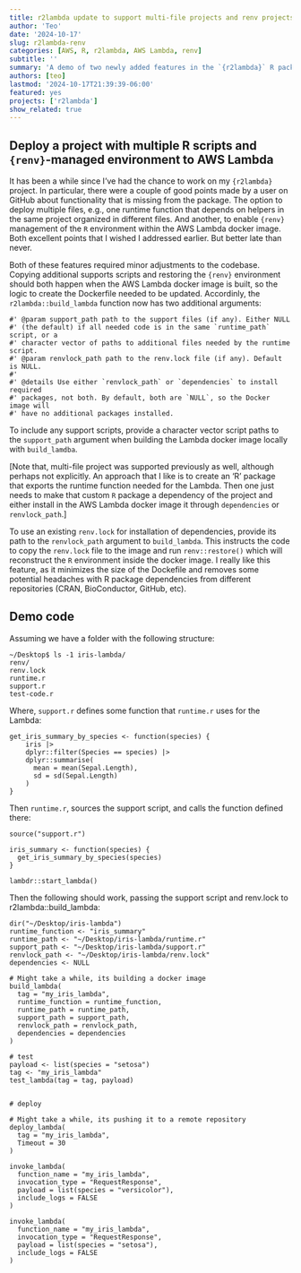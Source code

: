 ```yaml
---
title: r2lambda update to support multi-file projects and renv projects
author: 'Teo'
date: '2024-10-17'
slug: r2lambda-renv
categories: [AWS, R, r2lambda, AWS Lambda, renv]
subtitle: ''
summary: 'A demo of two newly added features in the `{r2lambda}` R package. How to deploy R projects with multiple files, and how to use the `{renv}` lockfile to manage dependencies in the AWS Lambda docker image'
authors: [teo]
lastmod: '2024-10-17T21:39:39-06:00'
featured: yes
projects: ['r2lambda']
show_related: true
---
```



## Deploy a project with multiple R scripts and `{renv}`-managed environment to AWS Lambda

It has been a while since I've had the chance to work on my `{r2lambda}` 
project. In particular, there were a couple of good points made by a user on 
GitHub about functionality that is missing from the package. The option to 
deploy multiple files, e.g., one runtime function that depends on helpers in
the same project organized in different files. And another, to enable `{renv}`
management of the `R` environment within the AWS Lambda docker image. Both 
excellent points that I wished I addressed earlier. But better late than never.

Both of these features required minor adjustments to the codebase. Copying 
additional supports scripts and restoring the `{renv}` environment should both
happen when the AWS Lambda docker image is built, so the logic to create the 
Dockerfile needed to be updated. Accordinly, the `r2lambda::build_lambda` 
function now has two additional arguments:

```
#' @param support_path path to the support files (if any). Either NULL 
#' (the default) if all needed code is in the same `runtime_path` script, or a 
#' character vector of paths to additional files needed by the runtime script.
#' @param renvlock_path path to the renv.lock file (if any). Default is NULL.
#' 
#' @details Use either `renvlock_path` or `dependencies` to install required
#' packages, not both. By default, both are `NULL`, so the Docker image will
#' have no additional packages installed.
```

To include any support scripts, provide a character vector script paths to 
the `support_path` argument when building the Lambda docker image locally with
`build_lamdba`. 

[Note that, multi-file project was supported previously as well,
although perhaps not explicitly. An approach that I like is to create an 'R' 
package that exports the runtime function needed for the Lambda. Then one just
needs to make that custom `R` package a dependency of the project and either
install in the AWS Lambda docker image it through `dependencies` or 
`renvlock_path`.]

To use an existing `renv.lock` for installation of dependencies, provide its 
path to the `renvlock_path` argument to `build_lambda`. This instructs the code
to copy the `renv.lock` file to the image and run `renv::restore()` which will 
reconstruct the `R` environment inside the docker image. I really like this 
feature, as it minimizes the size of the Dockefile and removes some potential
headaches with R package dependencies from different repositories (CRAN, 
BioConductor, GitHub, etc).

## Demo code

Assuming we have a folder with the following structure:

```
~/Desktop$ ls -1 iris-lambda/
renv/
renv.lock
runtime.r
support.r
test-code.r
```

Where, `support.r` defines some function that `runtime.r` uses for the Lambda:

```
get_iris_summary_by_species <- function(species) {
    iris |>
    dplyr::filter(Species == species) |>
    dplyr::summarise(
      mean = mean(Sepal.Length),
      sd = sd(Sepal.Length)
    )
}
```

Then `runtime.r`, sources the support script, and calls the function defined 
there:

```
source("support.r")

iris_summary <- function(species) {
  get_iris_summary_by_species(species)
}

lambdr::start_lambda()
```

Then the following should work, passing the support script and renv.lock to 
r2lambda::build_lambda:

```
dir("~/Desktop/iris-lambda")
runtime_function <- "iris_summary"
runtime_path <- "~/Desktop/iris-lambda/runtime.r"
support_path <- "~/Desktop/iris-lambda/support.r"
renvlock_path <- "~/Desktop/iris-lambda/renv.lock"
dependencies <- NULL

# Might take a while, its building a docker image
build_lambda(
  tag = "my_iris_lambda",
  runtime_function = runtime_function,
  runtime_path = runtime_path,
  support_path = support_path,
  renvlock_path = renvlock_path,
  dependencies = dependencies
)

# test
payload <- list(species = "setosa")
tag <- "my_iris_lambda"
test_lambda(tag = tag, payload)


# deploy

# Might take a while, its pushing it to a remote repository
deploy_lambda(
  tag = "my_iris_lambda",
  Timeout = 30
)

invoke_lambda(
  function_name = "my_iris_lambda",
  invocation_type = "RequestResponse",
  payload = list(species = "versicolor"),
  include_logs = FALSE
)

invoke_lambda(
  function_name = "my_iris_lambda",
  invocation_type = "RequestResponse",
  payload = list(species = "setosa"),
  include_logs = FALSE
)
``` 
